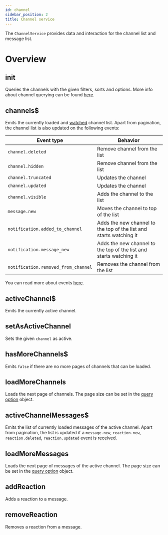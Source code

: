```yaml
---
id: channel
sidebar_position: 2
title: Channel service
---
```


The `ChannelService` provides data and interaction for the channel list and message list.

# Overview

## init

Queries the channels with the given filters, sorts and options. More info about channel querying can be found [here](https://getstream.io/chat/docs/javascript/query_channels/?language=javascript).

## channels$

Emits the currently loaded and [watched](https://getstream.io/chat/docs/javascript/watch_channel/?language=javascript) channel list. Apart from pagination, the channel list is also updated on the following events:

| Event type                          | Behavior                                                           |
| ----------------------------------- | ------------------------------------------------------------------ |
| `channel.deleted`                   | Remove channel from the list                                       |
| `channel.hidden`                    | Remove channel from the list                                       |
| `channel.truncated`                 | Updates the channel                                                |
| `channel.updated`                   | Updates the channel                                                |
| `channel.visible`                   | Adds the channel to the list                                       |
| `message.new`                       | Moves the channel to top of the list                               |
| `notification.added_to_channel`     | Adds the new channel to the top of the list and starts watching it |
| `notification.message_new`          | Adds the new channel to the top of the list and starts watching it |
| `notification.removed_from_channel` | Removes the channel from the list                                  |

You can read more about events [here](https://getstream.io/chat/docs/javascript/event_object/?language=javascript#events).

## activeChannel$

Emits the currently active channel.

## setAsActiveChannel

Sets the given `channel` as active.

## hasMoreChannels$

Emits `false` if there are no more pages of channels that can be loaded.

## loadMoreChannels

Loads the next page of channels. The page size can be set in the [query option](https://getstream.io/chat/docs/javascript/query_channels/?language=javascript#query-options) object.

## activeChannelMessages$

Emits the list of currently loaded messages of the active channel. Apart from pagination, the list is updated if a `message.new`, `reaction.new`, `reaction.deleted`, `reaction.updated` event is received.

## loadMoreMessages

Loads the next page of messages of the active channel. The page size can be set in the [query option](https://getstream.io/chat/docs/javascript/query_channels/?language=javascript#query-options) object.

## addReaction

Adds a reaction to a message.

## removeReaction

Removes a reaction from a message.
